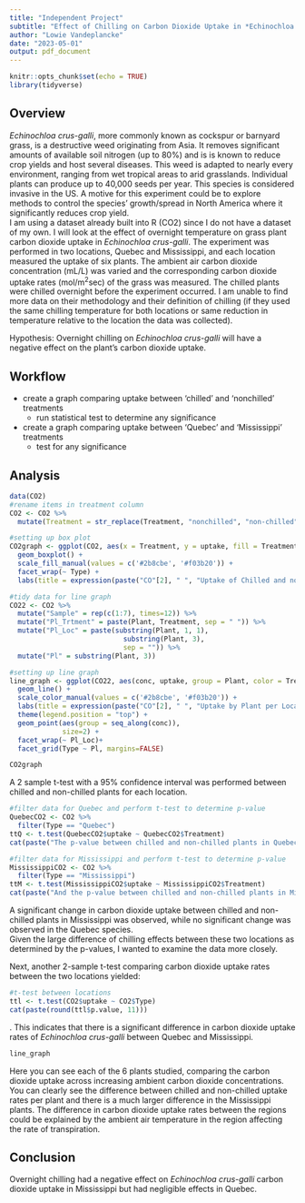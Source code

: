 ```yaml
---
title: "Independent Project"
subtitle: "Effect of Chilling on Carbon Dioxide Uptake in *Echinochloa crus-galli*"
author: "Lowie Vandeplancke"
date: "2023-05-01"
output: pdf_document
---
```


```r
knitr::opts_chunk$set(echo = TRUE)
library(tidyverse)
```

## Overview
*Echinochloa crus-galli*, more commonly known as cockspur or barnyard grass, is a destructive weed originating from Asia. It removes significant amounts of available soil nitrogen (up to 80%) and is is known to reduce crop yields and host several diseases. This  weed is adapted to nearly every environment, ranging from wet tropical areas to arid grasslands. Individual plants can produce up to 40,000 seeds per year. This species is considered invasive in the US. A motive for this experiment could be to explore methods to control the species' growth/spread in North America where it significantly reduces crop yield.     
I am using a dataset already built into R (CO2) since I do not have a dataset of my own. I will look at the effect of overnight temperature on grass plant carbon dioxide uptake in *Echinochloa crus-galli*. The experiment was performed in two locations, Quebec and Mississippi, and each location measured the uptake of six plants. The ambient air carbon dioxide concentration (mL/L) was varied and the corresponding carbon dioxide uptake rates (\textmu mol/m^2^sec) of the grass was measured. The chilled plants were chilled overnight before the experiment occurred. I am unable to find more data on their methodology and their definition of chilling (if they used the same chilling temperature for both locations or same reduction in temperature relative to the location the data was collected).   

Hypothesis: Overnight chilling on *Echinochloa crus-galli* will have a negative effect on the plant's carbon dioxide uptake. 


## Workflow
* create a graph comparing uptake between 'chilled' and 'nonchilled' treatments
  + run statistical test to determine any significance
* create a graph comparing uptake between 'Quebec' and 'Mississippi' treatments
  + test for any significance

## Analysis
```r
data(CO2)
#rename items in treatment column
CO2 <- CO2 %>% 
  mutate(Treatment = str_replace(Treatment, "nonchilled", "non-chilled"))

#setting up box plot 
CO2graph <- ggplot(CO2, aes(x = Treatment, y = uptake, fill = Treatment)) + 
  geom_boxplot() + 
  scale_fill_manual(values = c('#2b8cbe', '#f03b20')) +
  facet_wrap(~ Type) +
  labs(title = expression(paste("CO"[2], " ", "Uptake of Chilled and non-Chilled Plants by Location")), x = "Overnight Treatment", y = expression( paste("CO"[2], " ", "Uptake (\u03bcmol/", m^2, "sec)"))) 

#tidy data for line graph
CO22 <- CO2 %>%
  mutate("Sample" = rep(c(1:7), times=12)) %>%
  mutate("Pl_Trtment" = paste(Plant, Treatment, sep = " ")) %>%
  mutate("Pl_Loc" = paste(substring(Plant, 1, 1),
                            substring(Plant, 3),
                            sep = "")) %>%
  mutate("Pl" = substring(Plant, 3))

#setting up line graph
line_graph <- ggplot(CO22, aes(conc, uptake, group = Plant, color = Treatment)) +
  geom_line() +
  scale_color_manual(values = c('#2b8cbe', '#f03b20')) +
  labs(title = expression(paste("CO"[2], " ", "Uptake by Plant per Location Chilled vs. Non-chilled")), x = expression(paste("Ambient", " ", "CO"[2], " ", "Concentration (mL/L)")), y = expression( paste("Uptake Rate (\u03bcmol/", m^2, "sec)"))) +
  theme(legend.position = "top") +
  geom_point(aes(group = seq_along(conc)), 
             size=2) +
  facet_wrap(~ Pl_Loc)+
  facet_grid(Type ~ Pl, margins=FALSE)
```

```r
CO2graph 
```
A 2 sample t-test with a 95% confidence interval was performed between chilled and non-chilled plants for each location.

```r
#filter data for Quebec and perform t-test to determine p-value
QuebecCO2 <- CO2 %>% 
  filter(Type == "Quebec")
ttQ <- t.test(QuebecCO2$uptake ~ QuebecCO2$Treatment)
cat(paste("The p-value between chilled and non-chilled plants in Quebec =", round(ttQ$p.value, 3)))
```


```r
#filter data for Mississippi and perform t-test to determine p-value
MississippiCO2 <- CO2 %>% 
  filter(Type == "Mississippi")
ttM <- t.test(MississippiCO2$uptake ~ MississippiCO2$Treatment)
cat(paste("And the p-value between chilled and non-chilled plants in Mississippi =", round(ttM$p.value, 8)))
```
      
A significant change in carbon dioxide uptake between chilled and non-chilled plants in Mississippi was observed, while no significant change was observed in the Quebec species.     
Given the large difference of chilling effects between these two locations as determined by the p-values, I wanted to examine the data more closely.        

Next, another 2-sample t-test comparing carbon dioxide uptake rates between the two locations yielded:
```r
#t-test between locations
ttl <- t.test(CO2$uptake ~ CO2$Type)
cat(paste(round(ttl$p.value, 11)))
```
. This indicates that there is a significant difference in carbon dioxide uptake rates of *Echinochloa crus-galli* between Quebec and Mississippi.

```r
line_graph
```
Here you can see each of the 6 plants studied, comparing the carbon dioxide uptake across increasing ambient carbon dioxide concentrations. You can clearly see the difference between chilled and non-chilled uptake rates per plant and there is a much larger difference in the Mississippi plants. The difference in carbon dioxide uptake rates between the regions could be explained by the ambient air temperature in the region affecting the rate of transpiration. 

## Conclusion
Overnight chilling had a negative effect on *Echinochloa crus-galli* carbon dioxide uptake in Mississippi but had negligible effects in Quebec. 